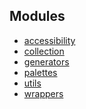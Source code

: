 ## Modules

- [accessibility](accessibility.mdx)
- [collection](collection.mdx)
- [generators](generators.mdx)
- [palettes](palettes.mdx)
- [utils](utils.mdx)
- [wrappers](wrappers.mdx)
